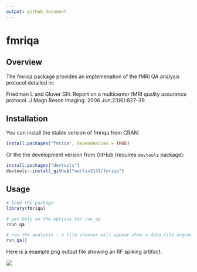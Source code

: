 ```yaml
---
output: github_document
---
```


<!-- README.md is generated from README.Rmd. Please edit that file -->

fmriqa
======

## Overview
The fmriqa package provides an implemenation of the fMRI QA analysis protocol
detailed in:

Friedman L and Glover GH. Report on a multicenter fMRI quality assurance 
protocol. J Magn Reson Imaging. 2006 Jun;23(6):827-39.

## Installation
You can install the stable version of fmriqa from CRAN:
```r
install.packages("fmriqa", dependencies = TRUE)
```

Or the the development version from GitHub (requires `devtools` package):
```r
install.packages("devtools")
devtools::install_github("martin3141/fmriqa")
```

## Usage
```r
# load the package
library(fmriqa)

# get help on the options for run_qa
?run_qa

# run the analysis - a file chooser will appear when a data_file argument is not given
run_qa()
```

Here is a example png output file showing an RF spiking artifact:

![](SPIKE_EG_qa_plot.png)
